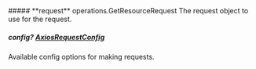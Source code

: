 
<Collapsible>
    ##### **request** operations.GetResourceRequest
    The request object to use for the request.
    <Collapsible.Break/>
    <GetResourceRequest/>
</Collapsible>

##### **config?** [AxiosRequestConfig](https://axios-http.com/docs/req_config)
Available config options for making requests.

